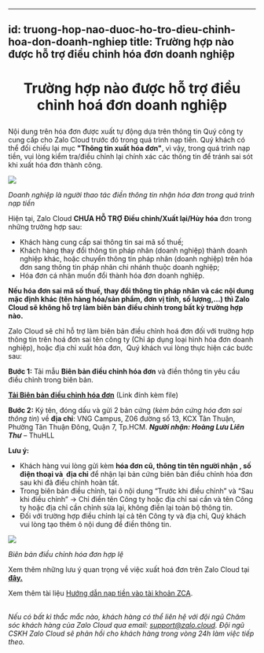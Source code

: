 
---
id: truong-hop-nao-duoc-ho-tro-dieu-chinh-hoa-don-doanh-nghiep
title: Trường hợp nào được hỗ trợ điều chỉnh hóa đơn doanh nghiệp
---

# <p align="center">Trường hợp nào được hỗ trợ điều chỉnh hoá đơn doanh nghiệp</p>

Nội dung trên hóa đơn được xuất tự động dựa trên thông tin Quý công ty cung cấp cho Zalo Cloud trước đó trong quá trình nạp tiền. Quý khách có thể đối chiếu lại mục **"Thông tin xuất hóa đơn"**, vì vậy, trong quá trình nạp tiền, vui lòng kiểm tra/điều chỉnh lại chính xác các thông tin để tránh sai sót khi xuất hóa đơn thành công.

![](https://stc-oa.zdn.vn/uploads/5630cdb5b02cf9dc09d97fe724f1a47b.jpg)

_Doanh nghiệp là người thao tác điền thông tin nhận hóa đơn trong quá trình nạp tiền_

Hiện tại, Zalo Cloud **CHƯA HỖ TRỢ Điều chỉnh/Xuất lại/Hủy hóa** đơn trong những trường hợp sau: 

*   Khách hàng cung cấp sai thông tin sai mã số thuế; 
*   Khách hàng thay đổi thông tin pháp nhân (doanh nghiệp) thành doanh nghiệp khác, hoặc chuyển thông tin pháp nhân (doanh nghiệp) trên hóa đơn sang thông tin pháp nhân chi nhánh thuộc doanh nghiệp; 
*   Hóa đơn cá nhân muốn đổi thành hóa đơn doanh nghiệp.

**Nếu hóa đơn sai mã số thuế, thay đổi thông tin pháp nhân và các nội dung mặc định khác (tên hàng hóa/sản phẩm, đơn vị tính, số lượng,...) thì Zalo Cloud sẽ không hỗ trợ làm biên bản điều chỉnh trong bất kỳ trường hợp nào.**

Zalo Cloud sẽ chỉ hỗ trợ làm biên bản điều chỉnh hoá đơn đối với trường hợp thông tin trên hoá đơn sai tên công ty (Chỉ áp dụng loại hình hóa đơn doanh nghiệp), hoặc địa chỉ xuất hóa đơn,  Quý khách vui lòng thực hiện các bước sau:

**Bước 1:** Tải mẫu **Biên bản điều chỉnh hóa đơn** và điền thông tin yêu cầu điều chỉnh trong biên bản.

[**Tải Biên bản điều chỉnh hóa đơn**](https://adtima.my.salesforce.com/sfc/p/2w000002llxF/a/A70000002YxQ/eV8W2RY0Kyr0NdGao0_hmnLJz7wawtpFdpAhEK.9EBw) (Link đính kèm file)

**Bước 2:** Ký tên, đóng dấu và gửi 2 bản cứng (_kèm bản cứng hóa đơn sai thông tin_) về **địa chỉ**: VNG Campus, Z06 đường số 13, KCX Tân Thuận, Phường Tân Thuận Đông, Quận 7, Tp.HCM. _**Người nhận: Hoàng Lưu Liên Thư**_ – ThuHLL

**Lưu ý:** 

*   Khách hàng vui lòng gửi kèm **hóa đơn cũ, thông tin tên người nhận , số điện thoại và  địa chỉ** để nhận lại bản cứng biên bản điều chỉnh hóa đơn sau khi đã điều chỉnh hoàn tất.
*   Trong biên bản điều chỉnh, tại ô nội dung “Trước khi điều chỉnh” và “Sau khi điều chỉnh” → Chỉ điền tên Công ty hoặc địa chỉ sai cần và tên Công ty hoặc địa chỉ cần chỉnh sửa lại, không điền lại toàn bộ thông tin.
*   Đối với trường hợp điều chỉnh lại cả tên Công ty và địa chỉ, Quý khách vui lòng tạo thêm ô nội dung để điền thông tin.

![](https://stc-oa.zdn.vn/uploads/90a1d53fc20ee43985d1e992c74f69a2.png)

_Biên bản điều chỉnh hóa đơn hợp lệ_

Xem thêm những lưu ý quan trọng về việc xuất hoá đơn trên Zalo Cloud tại [**đây.**](https://zalo.cloud/blog/nhung-luu-y-quan-trong-ve-viec-xuat-hoa-don-tren-zalo-cloud/vvurkeybbvj7aa6r76)

Xem thêm tài liệu [Hướng dẫn nạp tiền vào tài khoản ZCA](https://zalo.cloud/blog/huong-dan-nap-tien-vao-tai-khoan-zalo-cloud-account-zca-/dbuegyjqepvn9gk79q).  
 

_Nếu có bất kì thắc mắc nào, khách hàng có thể liên hệ với đội ngũ Chăm sóc khách hàng của Zalo Cloud qua email:_ [_support@zalo.cloud_](mailto:support@zalo.cloud)_. Đội ngũ CSKH Zalo Cloud sẽ phản hồi cho khách hàng trong vòng 24h làm việc tiếp theo._
